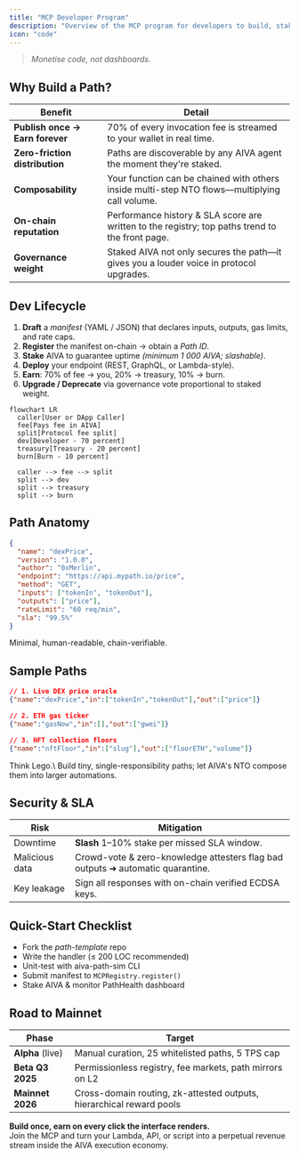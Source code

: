 ```yaml
---
title: "MCP Developer Program"
description: "Overview of the MCP program for developers to build, stake, and earn from AI Paths."
icon: "code"
---
```


> _Monetise code, not dashboards._

## Why Build a Path?

| Benefit                         | Detail                                                                                          |
| ------------------------------- | ----------------------------------------------------------------------------------------------- |
| **Publish once → Earn forever** | 70% of every invocation fee is streamed to your wallet in real time.                            |
| **Zero-friction distribution**  | Paths are discoverable by any AIVA agent the moment they're staked.                             |
| **Composability**               | Your function can be chained with others inside multi-step NTO flows—multiplying call volume.   |
| **On-chain reputation**         | Performance history & SLA score are written to the registry; top paths trend to the front page. |
| **Governance weight**           | Staked AIVA not only secures the path—it gives you a louder voice in protocol upgrades.         |

## Dev Lifecycle

1. **Draft** a _manifest_ (YAML / JSON) that declares inputs, outputs, gas limits, and rate caps.
2. **Register** the manifest on-chain → obtain a _Path ID_.
3. **Stake** AIVA to guarantee uptime _(minimum 1 000 AIVA; slashable)_.
4. **Deploy** your endpoint (REST, GraphQL, or Lambda-style).
5. **Earn**: 70% of fee → you, 20% → treasury, 10% → burn.
6. **Upgrade / Deprecate** via governance vote proportional to staked weight.

```mermaid
flowchart LR
  caller[User or DApp Caller]
  fee[Pays fee in AIVA]
  split[Protocol fee split]
  dev[Developer - 70 percent]
  treasury[Treasury - 20 percent]
  burn[Burn - 10 percent]

  caller --> fee --> split
  split --> dev
  split --> treasury
  split --> burn
```

## Path Anatomy

```json
{
  "name": "dexPrice",
  "version": "1.0.0",
  "author": "0xMerlin",
  "endpoint": "https://api.mypath.io/price",
  "method": "GET",
  "inputs": ["tokenIn", "tokenOut"],
  "outputs": ["price"],
  "rateLimit": "60 req/min",
  "sla": "99.5%"
}
```

<Note>
  Minimal, human-readable, chain-verifiable.
</Note>

## Sample Paths

```json
// 1. Live DEX price oracle
{"name":"dexPrice","in":["tokenIn","tokenOut"],"out":["price"]}

// 2. ETH gas ticker
{"name":"gasNow","in":[],"out":["gwei"]}

// 3. NFT collection floors
{"name":"nftFloor","in":["slug"],"out":["floorETH","volume"]}
```

<Tip>
  Think Lego.\
  Build tiny, single-responsibility paths; let AIVA's NTO compose them into larger automations.
</Tip>

## Security & SLA

| Risk           | Mitigation                                                                     |
| -------------- | ------------------------------------------------------------------------------ |
| Downtime       | **Slash** 1–10% stake per missed SLA window.                                   |
| Malicious data | Crowd-vote & zero-knowledge attesters flag bad outputs ➜ automatic quarantine. |
| Key leakage    | Sign all responses with on-chain verified ECDSA keys.                          |

## Quick-Start Checklist

- Fork the _path-template_ repo
- Write the handler (≤ 200 LOC recommended)
- Unit-test with aiva-path-sim CLI
- Submit manifest to `MCPRegistry.register()`
- Stake AIVA & monitor PathHealth dashboard

## Road to Mainnet

| Phase            | Target                                                               |
| ---------------- | -------------------------------------------------------------------- |
| **Alpha** (live) | Manual curation, 25 whitelisted paths, 5 TPS cap                     |
| **Beta Q3 2025** | Permissionless registry, fee markets, path mirrors on L2             |
| **Mainnet 2026** | Cross-domain routing, zk-attested outputs, hierarchical reward pools |

**Build once, earn on every click the interface renders.**\
Join the MCP and turn your Lambda, API, or script into a perpetual revenue stream inside the AIVA execution economy.